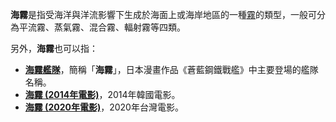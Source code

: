 '''海霧'''是指受海洋與洋流影響下生成於海面上或海岸地區的一種[[霧|霧]]的類型，一般可分為平流霧、蒸氣霧、混合霧、輻射霧等四類。

另外，'''海霧'''也可以指：
* '''[[蒼藍鋼鐵戰艦#海霧艦隊|海霧艦隊]]'''，簡稱「'''海霧'''」，日本漫畫作品《蒼藍鋼鐵戰艦》中主要登場的艦隊名稱。
* '''[[海霧_(2014年電影)|海霧 (2014年電影)]]'''，2014年韓國電影。
* '''[[海霧_(2020年電影)|海霧 (2020年電影)]]'''，2020年台灣電影。

{{disambig|Cat=二字消歧义}}